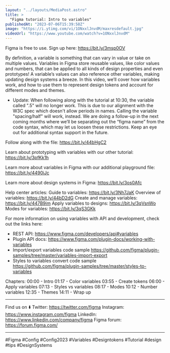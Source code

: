 ```yaml
---
layout: "../layouts/MediaPost.astro"
title: >
  "Figma tutorial: Intro to variables"
publishedAt: "2023-07-06T15:39:58Z"
image: "https://i.ytimg.com/vi/1ONxxlJnvdM/maxresdefault.jpg"
videoUrl: "https://www.youtube.com/watch?v=1ONxxlJnvdM"
---
```


Figma is free to use. Sign up here: https://bit.ly/3msp0OV

By definition, a variable is something that can vary in value or take on multiple values. Variables in Figma store reusable values, like color values and numbers, that can be applied to all kinds of design properties and even prototypes! A variable’s values can also reference other variables, making updating design systems a breeze. In this video, we’ll cover how variables work, and how to use them to represent design tokens and account for different modes and themes.

- Update: When following along with the tutorial at 10:30, the variable called ".5" will no longer work. This is due to our alignment with the W3C spec which doesn't allow periods in names. Calling the variable "spacing/half" will work, instead.
  We are doing a follow-up in the next coming months where we’ll be separating out the “figma name” from the code syntax, which may let us loosen these restrictions. Keep an eye out for additional syntax support in the future.

Follow along with the file: https://bit.ly/44bHgC2

Learn about prototyping with variables with our other tutorial: https://bit.ly/3pfKk1h

Learn more about variables in Figma with our additional playground file: https://bit.ly/4490iJc

Learn more about design systems in Figma: https://bit.ly/3os0Afc

Help center articles:
Guide to variables: https://bit.ly/3Nh7JaK
Overview of variables: https://bit.ly/44bD2dG
Create and manage variables: https://bit.ly/447B9im
Apply variables to designs: https://bit.ly/3qVsnWo
Modes for variables: https://bit.ly/3qS3GKk

For more information on using variables with API and development, check out the links here:

- REST API: https://www.figma.com/developers/api#variables
- Plugin API docs: https://www.figma.com/plugin-docs/working-with-variables
- Import/export variables code sample https://github.com/figma/plugin-samples/tree/master/variables-import-export
- Styles to variables convert code sample https://github.com/figma/plugin-samples/tree/master/styles-to-variables

Chapters:
00:00 - Intro
01:17 - Color variables
03:55 - Create tokens
06:00 - Apply variables
07:13 - Styles vs variables
08:17 - Modes
10:12 - Number variables
12:35 - Themes
14:11 - Wrap up

---

Find us on ⬇️
Twitter: https://twitter.com/figma
Instagram: https://www.instagram.com/figma
LinkedIn: https://www.linkedin.com/company/figma
Figma forum: https://forum.figma.com/

---

#Figma #Config #Config2023 #Variables #Designtokens #Tutorial #design #tips #DesignSystems
